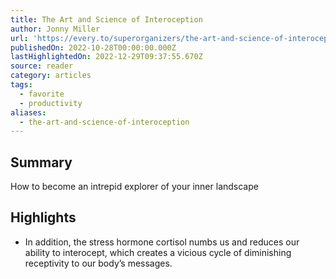 ```yaml
---
title: The Art and Science of Interoception
author: Jonny Miller
url: 'https://every.to/superorganizers/the-art-and-science-of-interoception'
publishedOn: 2022-10-28T00:00:00.000Z
lastHighlightedOn: 2022-12-29T09:37:55.670Z
source: reader
category: articles
tags:
  - favorite
  - productivity
aliases:
  - the-art-and-science-of-interoception
---
```

## Summary

How to become an intrepid explorer of your inner landscape

## Highlights
- In addition, the stress hormone cortisol numbs us and reduces our ability to interocept, which creates a vicious cycle of diminishing receptivity to our body’s messages.
